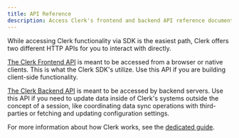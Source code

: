 ```yaml
---
title: API Reference
description: Access Clerk's frontend and backend API reference documentation.
---
```


While accessing Clerk functionality via SDK is the easiest path, Clerk offers two different HTTP APIs for you to interact with directly.

[The Clerk Frontend API](/docs/references/api/frontend-api) is meant to be accessed from a browser or native clients. This is what the Clerk SDK's utilize. Use this API if you are building client-side functionality.

[The Clerk Backend API](/docs/references/api/backend-api) is meant to be accessed by backend servers. Use this API if you need to update data inside of Clerk's systems outside the concept of a session, like coordinating data sync operations with third-parties or fetching and updating configuration settings.

For more information about how Clerk works, see the [dedicated guide](/docs/guides/development/how-clerk-works).
